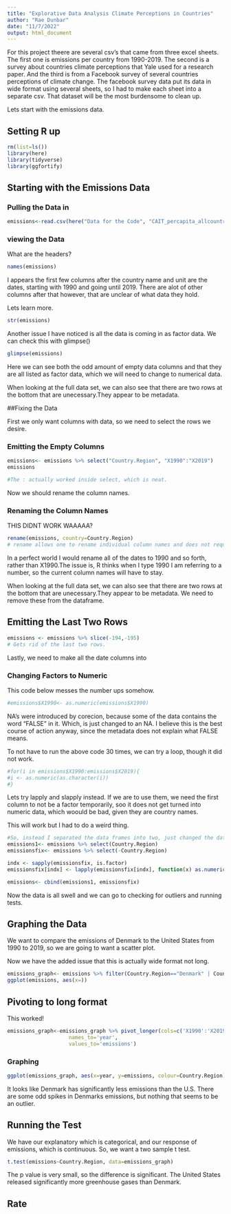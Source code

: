 ```yaml
---
title: "Explorative Data Analysis Climate Perceptions in Countries"
author: "Rae Dunbar"
date: "11/7/2022"
output: html_document
---
```

For this project theere are several csv's that came from three excel sheets. The first one is emissions per country from 1990-2019. The second is a survey about countries climate perceptions that Yale used for a research paper. And the third is from a Facebook survey of several countries perceptions of climate change. The facebook survey data put its data in wide format using several sheets, so I had to make each sheet into a separate csv. That dataset will be the most burdensome to clean up. 

Lets start with the emissions data.

## Setting R up

```r
rm(list=ls())
library(here)
library(tidyverse)
library(ggfortify)
```

## Starting with the Emissions Data

### Pulling the Data in

```r
emissions<-read.csv(here("Data for the Code", "CAIT_percapita_allcountries.csv"), stringsAsFactors = TRUE)
```

### viewing the Data

What are the headers?
```r
names(emissions)
```
I appears the first few columns after the country name and unit are the dates, starting with 1990 and going until 2019. There are alot of other columns after that however, that are unclear of what data they hold. 

Lets learn more.

```r
str(emissions)
```
Another issue I have noticed is all the data is coming in as factor data. We can check this with glimpse()

```r
glimpse(emissions)
```
Here we can see both the odd amount of empty data columns and that they are all listed as factor data, which we will need to change to numerical data. 

When looking at the full data set, we can also see that there are two rows at the bottom that are unecessary.They appear to be metadata.

##Fixing the Data

First we only want columns with data, so we need to select the rows we desire.

### Emitting the Empty Columns
```r
emissions<- emissions %>% select("Country.Region", "X1990":"X2019")
emissions

#The : actually worked inside select, which is neat.
```
Now we should rename the column names. 

### Renaming the Column Names

THIS DIDNT WORK WAAAAA?
```r
rename(emissions, country=Country.Region)  
# rename allows one to rename individual column names and does not require the coder to type all of the columns.
```
In a perfect world I would rename all of the dates to 1990 and so forth, rather than X1990.The issue is, R thinks when I type 1990 I am referring to a number, so the current column names will have to stay. 

When looking at the full data set, we can also see that there are two rows at the bottom that are unecessary.They appear to be metadata. We need to remove these from the dataframe. 

## Emitting the Last Two Rows
```r
emissions <- emissions %>% slice(-194,-195)
# Gets rid of the last two rows.
```

Lastly, we need to make all the date columns into

### Changing Factors to Numeric

This code below messes the number ups somehow.
```r
#emissions$X1990<- as.numeric(emissions$X1990)
```
NA's were introduced by corecion, because some of the data contains the word "FALSE" in it. Which, is just changed to an NA. I believe this is the best course of action anyway, since the metadata does not explain what FALSE means. 

To not have to run the above code 30 times, we can try a loop, though it did not work. 
```r
#for(i in emissions$X1990:emissions$X2019){
#i <- as.numeric(as.character(i))
#}
```

Lets try lapply and slapply instead.
If we are to use them, we need the first column to not be a factor temporarily, soo it does not get turned into numeric data, which woould be bad, given they are country names.

This will work but I had to do a weird thing.
```r
#So, instead I separated the data frames into two, just changed the data types of the data frame with the dates in them, and the used cbind to glue them back together into one dataframe! 
emissions1<- emissions %>% select(Country.Region)
emissionsfix<- emissions %>% select(-Country.Region)

indx <- sapply(emissionsfix, is.factor)
emissionsfix[indx] <- lapply(emissionsfix[indx], function(x) as.numeric(as.character(x)))

emissions<- cbind(emissions1, emissionsfix)
```

Now the data is all swell and we can go to checking for outliers and running tests. 

## Graphing the Data
We want to compare the emissions of Denmark to the United States from 1990 to 2019, so we are going to want a scatter plot. 

Now we have the added issue that this is actually wide format not long.
```r
emissions_graph<- emissions %>% filter(Country.Region=="Denmark" | Country.Region=="United States")
ggplot(emissions, aes(x=))
```

## Pivoting to long format

This worked!
```r
emissions_graph<-emissions_graph %>% pivot_longer(cols=c('X1990':'X2019'),
                    names_to='year',
                    values_to='emissions')
```

### Graphing

```r
ggplot(emissions_graph, aes(x=year, y=emissions, colour=Country.Region)) + geom_point()+theme_bw()
```

It looks like Denmark has significantly less emissions than the U.S. There are some odd spikes in Denmarks emissions, but nothing that seems to be an outlier.

## Running the Test

We have our explanatory which is categorical, and our response of emissions, which is continuous. So, we want a two sample t test.
```r
t.test(emissions~Country.Region, data=emissions_graph)
```
The p value is very small, so the difference is significant. The United States released significantly more greenhouse gases than Denmark. 

## Rate


